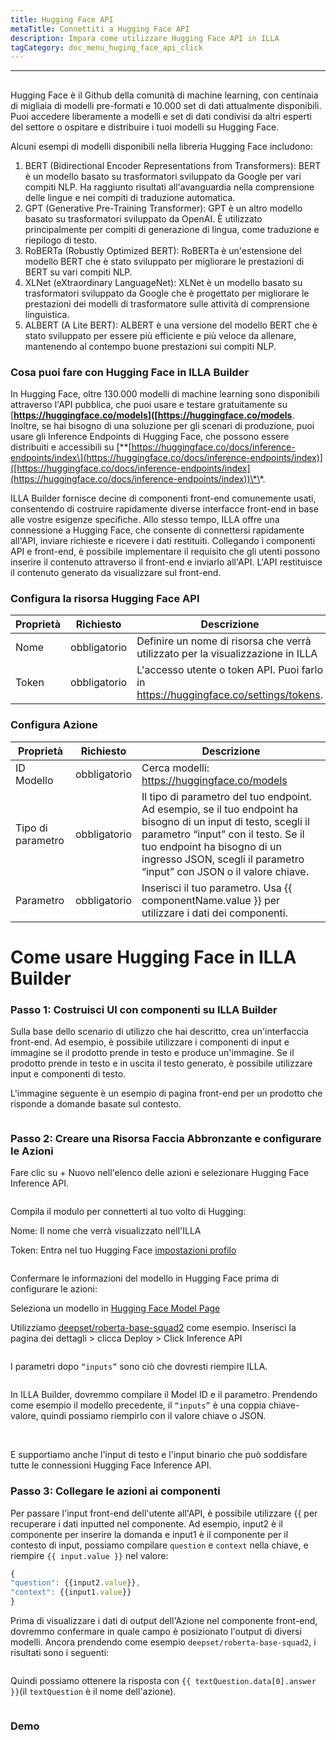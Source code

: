 ```yaml
---
title: Hugging Face API
metaTitle: Connettiti a Hugging Face API
description: Impara come utilizzare Hugging Face API in ILLA
tagCategory: doc_menu_huging_face_api_click
---
```


* * *

## <Heading hidden>Hugging Face API</Heading>

Hugging Face è il Github della comunità di machine learning, con centinaia di migliaia di modelli pre-formati e 10.000 set di dati attualmente disponibili. Puoi accedere liberamente a modelli e set di dati condivisi da altri esperti del settore o ospitare e distribuire i tuoi modelli su Hugging Face.

Alcuni esempi di modelli disponibili nella libreria Hugging Face includono:

1.  BERT (Bidirectional Encoder Representations from Transformers): BERT è un modello basato su trasformatori sviluppato da Google per vari compiti NLP. Ha raggiunto risultati all'avanguardia nella comprensione delle lingue e nei compiti di traduzione automatica.
2.  GPT (Generative Pre-Training Transformer): GPT è un altro modello basato su trasformatori sviluppato da OpenAI. È utilizzato principalmente per compiti di generazione di lingua, come traduzione e riepilogo di testo.
3.  RoBERTa (Robustly Optimized BERT): RoBERTa è un'estensione del modello BERT che è stato sviluppato per migliorare le prestazioni di BERT su vari compiti NLP.
4.  XLNet (eXtraordinary LanguageNet): XLNet è un modello basato su trasformatori sviluppato da Google che è progettato per migliorare le prestazioni dei modelli di trasformatore sulle attività di comprensione linguistica.
5.  ALBERT (A Lite BERT): ALBERT è una versione del modello BERT che è stato sviluppato per essere più efficiente e più veloce da allenare, mantenendo al contempo buone prestazioni sui compiti NLP.

### Cosa puoi fare con Hugging Face in ILLA Builder

In Hugging Face, oltre 130.000 modelli di machine learning sono disponibili attraverso l'API pubblica, che puoi usare e testare gratuitamente su \[**<https://huggingface.co/models>](\[<https://huggingface.co/models>**. Inoltre, se hai bisogno di una soluzione per gli scenari di produzione, puoi usare gli Inference Endpoints di Hugging Face, che possono essere distribuiti e accessibili su [\*\*\[https://huggingface.co/docs/inference-endpoints/index\](https://huggingface.co/docs/inference-endpoints/index)]([https://huggingface.co/docs/inference-endpoints/index](https://huggingface.co/docs/inference-endpoints/index))\*\*.

ILLA Builder fornisce decine di componenti front-end comunemente usati, consentendo di costruire rapidamente diverse interfacce front-end in base alle vostre esigenze specifiche. Allo stesso tempo, ILLA offre una connessione a Hugging Face, che consente di connettersi rapidamente all'API, inviare richieste e ricevere i dati restituiti. Collegando i componenti API e front-end, è possibile implementare il requisito che gli utenti possono inserire il contenuto attraverso il front-end e inviarlo all'API. L'API restituisce il contenuto generato da visualizzare sul front-end.

### Configura la risorsa Hugging Face API

| Proprietà | Richiesto    | Descrizione                                                                          |
| --------- | ------------ | ------------------------------------------------------------------------------------ |
| Nome      | obbligatorio | Definire un nome di risorsa che verrà utilizzato per la visualizzazione in ILLA      |
| Token     | obbligatorio | L'accesso utente o token API. Puoi farlo in https://huggingface.co/settings/tokens.  |

### Configura Azione

| Proprietà         | Richiesto    | Descrizione                                                                                                                                                                                                                                                  |
| ----------------- | ------------ | ------------------------------------------------------------------------------------------------------------------------------------------------------------------------------------------------------------------------------------------------------------ |
| ID Modello        | obbligatorio | Cerca modelli: https://huggingface.co/models                                                                                                                                                                                                                 |
| Tipo di parametro | obbligatorio | Il tipo di parametro del tuo endpoint. Ad esempio, se il tuo endpoint ha bisogno di un input di testo, scegli il parametro “input” con il testo. Se il tuo endpoint ha bisogno di un ingresso JSON, scegli il parametro “input” con JSON o il valore chiave. |
| Parametro         | obbligatorio | Inserisci il tuo parametro. Usa {{ componentName.value }} per utilizzare i dati dei componenti.                                                                                                                                                              |

# Come usare Hugging Face in ILLA Builder

### Passo 1: Costruisci UI con componenti su ILLA Builder

Sulla base dello scenario di utilizzo che hai descritto, crea un'interfaccia front-end. Ad esempio, è possibile utilizzare i componenti di input e immagine se il prodotto prende in testo e produce un'immagine. Se il prodotto prende in testo e in uscita il testo generato, è possibile utilizzare input e componenti di testo.

L'immagine seguente è un esempio di pagina front-end per un prodotto che risponde a domande basate sul contesto.

<img src='https://cdn.illacloud.com/official-website/img/docs/connect/hfapi1.png' alt="" />

### Passo 2: Creare una Risorsa Faccia Abbronzante e configurare le Azioni

Fare clic su + Nuovo nell'elenco delle azioni e selezionare Hugging Face Inference API.

<img src='https://cdn.illacloud.com/official-website/img/docs/connect/hfapi2.png' alt="" />

Compila il modulo per connetterti al tuo volto di Hugging:

Nome: Il nome che verrà visualizzato nell'ILLA

Token: Entra nel tuo Hugging Face [impostazioni profilo]([[https://huggingface.co/settings/tokens](https://huggingface.co/settings/tokens))

<img src='https://cdn.illacloud.com/official-website/img/docs/connect/hfapi3.png' alt="" />

Confermare le informazioni del modello in Hugging Face prima di configurare le azioni:

Seleziona un modello in [Hugging Face Model Page]([https://huggingface.co/models](https://huggingface.co/models))

Utilizziamo [deepset/roberta-base-squad2]([https://huggingface.co/deepset/roberta-base-squad2](https://huggingface.co/deepset/roberta-base-squad2)) come esempio. Inserisci la pagina dei dettagli > clicca Deploy > Click Inference API

<img src='https://cdn.illacloud.com/official-website/img/docs/connect/hfapi4.png' alt="" />

I parametri dopo `“inputs”` sono ciò che dovresti riempire ILLA. 

<img src='https://cdn.illacloud.com/official-website/img/docs/connect/hfapi5.png' alt="" />

In ILLA Builder, dovremmo compilare il Model ID e il parametro. Prendendo come esempio il modello precedente, il `“inputs”` è una coppia chiave-valore, quindi possiamo riempirlo con il valore chiave o JSON. 

<img src='https://cdn.illacloud.com/official-website/img/docs/connect/hfapi6.png' alt="" />

<img src='https://cdn.illacloud.com/official-website/img/docs/connect/hfapi7.png' alt="" />

E supportiamo anche l'input di testo e l'input binario che può soddisfare tutte le connessioni Hugging Face Inference API.

### Passo 3: Collegare le azioni ai componenti

Per passare l'input front-end dell'utente all'API, è possibile utilizzare {{ per recuperare i dati inputted nel componente. Ad esempio, input2 è il componente per inserire la domanda e input1 è il componente per il contesto di input, possiamo compilare `question` e `context` nella chiave, e riempire `{{ input.value }}` nel valore:

```jsx
{
"question": {{input2.value}},
"context": {{input1.value}}
}
```

Prima di visualizzare i dati di output dell'Azione nel componente front-end, dovremmo confermare in quale campo è posizionato l'output di diversi modelli. Ancora prendendo come esempio `deepset/roberta-base-squad2`, i risultati sono i seguenti:

<img src='https://cdn.illacloud.com/official-website/img/docs/connect/hfapi8.png' alt="" />

Quindi possiamo ottenere la risposta con `{{ textQuestion.data[0].answer }}`(il `textQuestion` è il nome dell'azione). 

<img src='https://cdn.illacloud.com/official-website/img/docs/connect/hfapi9.png' alt="" />

### Demo

<img src='https://cdn.illacloud.com/official-website/img/docs/connect/hfapi10.gif' alt="" />

<img src='https://cdn.illacloud.com/official-website/img/docs/connect/hfapi11.gif' alt="" />
